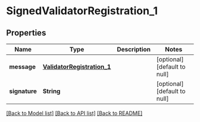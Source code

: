 # SignedValidatorRegistration_1

## Properties

| Name          | Type                                                      | Description | Notes                        |
| ------------- | --------------------------------------------------------- | ----------- | ---------------------------- |
| **message**   | [**ValidatorRegistration_1**](ValidatorRegistration_1.md) |             | [optional] [default to null] |
| **signature** | **String**                                                |             | [optional] [default to null] |

[[Back to Model list]](../README.md#documentation-for-models) [[Back to API list]](../README.md#documentation-for-api-endpoints) [[Back to README]](../README.md)
